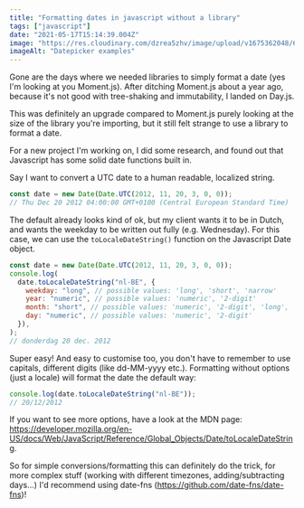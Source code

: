 ```yaml
---
title: "Formatting dates in javascript without a library"
tags: ["javascript"]
date: "2021-05-17T15:14:39.004Z"
image: "https://res.cloudinary.com/dzrea5zhv/image/upload/v1675362048/61eb744a9b9d20b5722a17db_Webflow_Date_Picker_Calendar_mjivuv.jpg"
imageAlt: "Datepicker examples"
---
```


Gone are the days where we needed libraries to simply format a date (yes I'm looking
at you Moment.js). After ditching Moment.js about a year ago, because it's not good
with tree-shaking and immutability, I landed on Day.js.

This was definitely an upgrade compared to Moment.js purely looking at the size of the library you're importing, but it still felt strange to use a library to format a date.

For a new project I'm working on, I did some research, and found out that Javascript has some solid date functions built in.

Say I want to convert a UTC date to a human readable, localized string.

```javascript
const date = new Date(Date.UTC(2012, 11, 20, 3, 0, 0));
// Thu Dec 20 2012 04:00:00 GMT+0100 (Central European Standard Time)
```

The default already looks kind of ok, but my client wants it to be in Dutch, and wants the weekday to be written out fully (e.g. Wednesday).
For this case, we can use the `toLocaleDateString()` function on the Javascript Date object.

```javascript
const date = new Date(Date.UTC(2012, 11, 20, 3, 0, 0));
console.log(
  date.toLocaleDateString("nl-BE", {
    weekday: "long", // possible values: 'long', 'short', 'narrow'
    year: "numeric", // possible values: 'numeric', '2-digit'
    month: "short", // possible values: 'numeric', '2-digit', 'long', 'short', 'narrow'
    day: "numeric", // possible values: 'numeric', '2-digit'
  }),
);
// donderdag 20 dec. 2012
```

Super easy! And easy to customise too, you don't have to remember to use capitals, different digits (like dd-MM-yyyy etc.).
Formatting without options (just a locale) will format the date the default way:

```javascript
console.log(date.toLocaleDateString("nl-BE"));
// 20/12/2012
```

If you want to see more options, have a look at the MDN page: https://developer.mozilla.org/en-US/docs/Web/JavaScript/Reference/Global_Objects/Date/toLocaleDateString.

So for simple conversions/formatting this can definitely do the trick, for more complex stuff (working with different timezones, adding/subtracting days...) I'd recommend using date-fns (https://github.com/date-fns/date-fns)!
